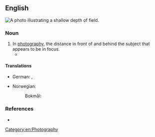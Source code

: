==English==
[[Image:DOF-ShallowDepthofField.jpg|thumb|right|A photo illustrating a shallow depth of field.]]
{{wikipedia}}

===Noun===
{{en-noun|~|depths of field}}

# In [[photography]], the distance in front of and behind the subject that appears to be in focus.
#* {{quote-magazine|year=2013|month=July-August|author=[http://www.americanscientist.org/authors/detail/catherine-clabby Catherine Clabby]
|magazine={{w|American Scientist}}|title=[http://www.americanscientist.org/issues/pub/2013/4/focus-on-everything Focus on Everything]
|passage=Not long ago, it was difficult to produce photographs of tiny creatures with every part in focus. That’s because the lenses that are excellent at magnifying tiny subjects produce a narrow '''depth of field'''. A photo processing technique called focus stacking has changed that.}}

====Translations====
{{trans-top|distance in focus}}
* German: {{t|de|Schärfentiefe|f}}, {{t|de|Tiefenschärfe|f}}
{{trans-mid}}
* Norwegian:
*: Bokmål: {{t|nb|dybdeskarphet|m|f}}
{{trans-bottom}}

===References===
* {{R:ODO}}

[[Category:en:Photography]]